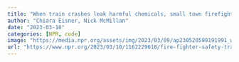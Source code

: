 ```yaml
---
title: "When train crashes leak harmful chemicals, small town firefighters can be vulnerable"
author: "Chiara Eisner, Nick McMillan"
date: "2023-03-10"
categories: [NPR, code]
image: "https://media.npr.org/assets/img/2023/03/09/ap230520599191991_wide-87c1b916adbad957de51e9002c868275f60fbf2c.jpg?s=600&c=85&f=webp"
url: "https://www.npr.org/2023/03/10/1162229618/fire-fighter-safety-train-derailment"
---
```



